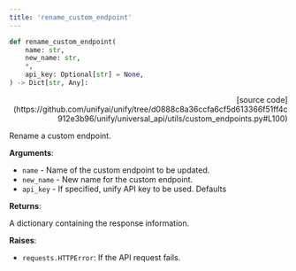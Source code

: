 ```yaml
---
title: 'rename_custom_endpoint'
---
```


```python
def rename_custom_endpoint(
    name: str,
    new_name: str,
    *,
    api_key: Optional[str] = None,
) -> Dict[str, Any]:
```

<p align="right">[source code](https://github.com/unifyai/unify/tree/d0888c8a36ccfa6cf5d613366f51ff4c912e3b96/unify/universal_api/utils/custom_endpoints.py#L100)</p>

Rename a custom endpoint.

**Arguments**:

- `name` - Name of the custom endpoint to be updated.
- `new_name` - New name for the custom endpoint.
- `api_key` - If specified, unify API key to be used. Defaults



**Returns**:

A dictionary containing the response information.



**Raises**:

- `requests.HTTPError`: If the API request fails.